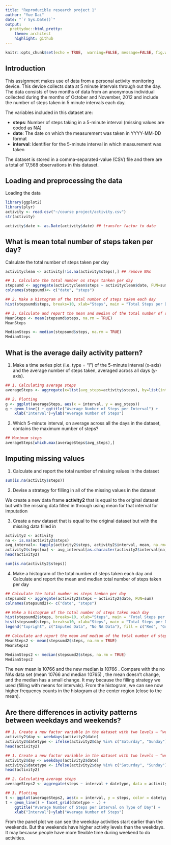 ```yaml
---
title: "Reproducible research project 1"
author: "Yue Dai"
date: "`r Sys.Date()`"
output:
  prettydoc::html_pretty:
    theme: architect
    highlight: github
---
```


```r
knitr::opts_chunk$set(echo = TRUE,  warning=FALSE, message=FALSE, fig.width=10, fig.height=5)
```

## Introduction

This assignment makes use of data from a personal activity monitoring device. This device collects data at 5 minute intervals through out the day. The data consists of two months of data from an anonymous individual collected during the months of October and November, 2012 and include the number of steps taken in 5 minute intervals each day.

The variables included in this dataset are:

* **steps**: Number of steps taking in a 5-minute interval (missing values are coded as NA)
* **date**: The date on which the measurement was taken in YYYY-MM-DD format
* **interval**: Identifier for the 5-minute interval in which measurement was taken

The dataset is stored in a comma-separated-value (CSV) file and there are a total of 17,568 observations in this dataset.

## Loading and preprocessing the data

Loading the data

```r
library(ggplot2)
library(plyr)
activity <- read.csv("~/course project/activity.csv")
str(activity)
```

```r
activity$date <- as.Date(activity$date) ## transfer factor to date
```

## What is mean total number of steps taken per day?

Calsulate the total number of steps taken per day

```r
activityclean <- activity[!is.na(activity$steps),] ## remove NAs

## 1. Calculate the total number os steps tanken per day
stepsumd <- aggregate(activityclean$steps ~ activityclean$date, FUN=sum)
colnames(stepsumd)<- c("date", "steps")
```

```r
## 2. Make a histogram of the total number of steps taken each day
hist(stepsumd$steps, breaks=10, xlab="Steps", main = "Total Steps per Day")
```

```r
## 3. Calculate and report the mean and median of the total number of steps taken per day
MeanSteps <- mean(stepsumd$steps, na.rm = TRUE)
MeanSteps
```

```r
MedianSteps <- median(stepsumd$steps, na.rm = TRUE)
MedianSteps
```

## What is the average daily activity pattern?

1. Make a time series plot (i.e. type = "l") of the 5-minute interval (x-axis) and the average number of steps taken, averaged across all days (y-axis).

```r
## 1. Calculating average steps
averageSteps <- aggregate(x=list(avg_steps=activity$steps), by=list(interval=activity$interval), FUN=mean, na.rm=TRUE)
```

```r
## 2. Plotting
g <- ggplot(averageSteps, aes(x = interval, y = avg_steps))
g + geom_line() + ggtitle("Average Number of Steps per Interval") + 
    xlab("Interval")+ylab("Average Number of Steps")
```

2. Which 5-minute interval, on average across all the days in the dataset, contains the maximum number of steps?

```r
## Maximum steps 
averageSteps[which.max(averageSteps$avg_steps),]
```

## Imputing missing values

1. Calculate and report the total number of missing values in the dataset

```r
sum(is.na(activity$steps))
```

2. Devise a strategy for filling in all of the missing values in the dataset

We create a new data frame **activity2** that is equal to the original dataset but with the missing data filled in through using mean for that interval for imputation

3. Create a new dataset that is equal to the original dataset but with the missing data filled in

```r
activity2 <- activity
na <- is.na(activity2$steps)
avg_interval<- tapply(activity2$steps, activity2$interval, mean, na.rm=TRUE, simplify = TRUE)
activity2$steps[na] <- avg_interval[as.character(activity2$interval[na])]
head(activity2)
```

```r
sum(is.na(activity2$steps))
```

4. Make a histogram of the total number of steps taken each day and Calculate and report the mean and median total number of steps taken per day

```r
## Calculate the total number os steps tanken per day
stepsumd2 <- aggregate(activity2$steps ~ activity2$date, FUN=sum)
colnames(stepsumd2)<- c("date", "steps")
```

```r
## Make a histogram of the total number of steps taken each day
hist(stepsumd2$steps, breaks=10, xlab="Steps", main = "Total Steps per Day with Filling NAs", col = "Red")
hist(stepsumd$steps, breaks=10, xlab="Steps", main = "Total Steps per Day with Filling NAs", col = "Green", add = T)
legend("topright", c("Imputed Data", "No NA Data"), fill = c("Red", "Green"))
```

```r
## Calculate and report the mean and median of the total number of steps taken per day
MeanSteps2 <- mean(stepsumd2$steps, na.rm = TRUE)
MeanSteps2
```

```r
MedianSteps2 <- median(stepsumd2$steps, na.rm = TRUE)
MedianSteps2
```

The new mean is 10766 and the new median is 10766 . Compare with the no NAs data set (mean 10766 and median 10765) , the mean doesn't change, and the median has a small change. It may because the filling strategy we used (filling with means for intervals). From the histogram, we can see now higher frequency counts in the histogram at the center region (close to the mean).

## Are there differences in activity patterns between weekdays and weekends?

```r
## 1. Create a new factor variable in the dataset with two levels – “weekday” and “weekend”
activity2$day <- weekdays(activity2$date)
activity2$datetype <- ifelse(activity2$day %in% c("Saturday", "Sunday"), "Weekend", "Weekday")
head(activity2)
```

```r
## 1. Create a new factor variable in the dataset with two levels – “weekday” and “weekend”
activity2$day <- weekdays(activity2$date)
activity2$datetype <- ifelse(activity2$day %in% c("Saturday", "Sunday"), "Weekend", "Weekday")
head(activity2)
```

```r
## 2. Calculating average steps
averageSteps2 <- aggregate(steps ~ interval + datetype, data = activity2, mean)
```

```r
## 3. Plotting
t <- ggplot(averageSteps2, aes(x = interval, y = steps, color = datetype))
t + geom_line() + facet_grid(datetype ~ .) +
    ggtitle("Average Number of Steps per Interval on Type of Day") + 
    xlab("Interval")+ylab("Average Number of Steps")
```

From the panel plot we can see the weekday activities start earlier than the weekends. But the weekends have higher activity levels than the weekdays. It may because people have more flexible time during weekend to do activities.